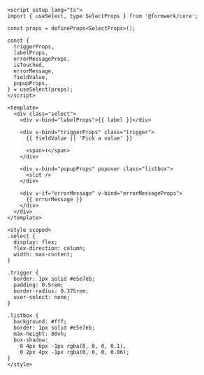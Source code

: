 ```vue
<script setup lang="ts">
import { useSelect, type SelectProps } from '@formwerk/core';

const props = defineProps<SelectProps>();

const {
  triggerProps,
  labelProps,
  errorMessageProps,
  isTouched,
  errorMessage,
  fieldValue,
  popupProps,
} = useSelect(props);
</script>

<template>
  <div class="select">
    <div v-bind="labelProps">{{ label }}</div>

    <div v-bind="triggerProps" class="trigger">
      {{ fieldValue || 'Pick a value' }}

      <span>⬇️</span>
    </div>

    <div v-bind="popupProps" popover class="listbox">
      <slot />
    </div>

    <div v-if="errorMessage" v-bind="errorMessageProps">
      {{ errorMessage }}
    </div>
  </div>
</template>

<style scoped>
.select {
  display: flex;
  flex-direction: column;
  width: max-content;
}

.trigger {
  border: 1px solid #e5e7eb;
  padding: 0.5rem;
  border-radius: 0.375rem;
  user-select: none;
}

.listbox {
  background: #fff;
  border: 1px solid #e5e7eb;
  max-height: 80vh;
  box-shadow:
    0 4px 6px -1px rgba(0, 0, 0, 0.1),
    0 2px 4px -1px rgba(0, 0, 0, 0.06);
}
</style>
```
